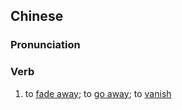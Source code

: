 {{also|远去}}
==Chinese==
{{zh-forms|s=远去}}

===Pronunciation===
{{zh-pron
|m=yuǎnqù
|c=jyun5 heoi3
|cat=v
}}

===Verb===
{{zh-verb}}

# to [[fade away]]; to [[go away]]; to [[vanish]]
